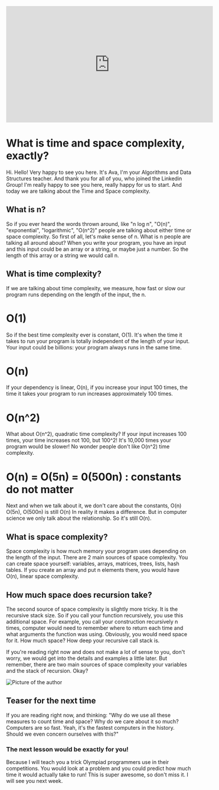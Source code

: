 

<iframe width="560" height="315" src="https://www.youtube.com/embed/8ZjgN0POkEo?si=pRSJIv_XUvBRSLiB" title="YouTube video player" frameborder="0" allow="accelerometer; autoplay; clipboard-write; encrypted-media; gyroscope; picture-in-picture; web-share" referrerpolicy="strict-origin-when-cross-origin" allowfullscreen></iframe>

# What is time and space complexity, exactly?

Hi. Hello! Very happy to see you here. It's Ava, I'm your Algorithms and Data Structures teacher. And thank you for all of you, who joined the Linkedin Group! I'm really happy to see you here, really happy for us to start. And today we are talking about the Time and Space complexity. 

## What is n? 

So if you ever heard the words thrown around, like "n log n", "O(n)", "exponential", "logarithmic", "O(n^2)" people are talking about either time or space complexity. So first of all, let's make sense of n. What is n people are talking all around about?  When you write your program, you have an input and this input could be an array or a string, or maybe just a number. So the length of this array or a string we would call n. 

## What is time complexity? 

If we are talking about time complexity, we measure, how fast or slow our program runs depending on the length of the input, the n.

# O(1)

So if the best time complexity ever is constant, O(1). It's when the time it takes to run your program is totally independent of the length of your input. Your input could be billions: your program always runs in the same time. 

# O(n)

If your dependency is linear, O(n), if you increase your input 100 times, the time it takes your program to run increases approximately 100 times.

# O(n^2)

What about O(n^2), quadratic time complexity? If your input increases 100 times, your time increases not 100, but 100^2! It's 10,000 times your program would be slower! No wonder people don't like O(n^2) time complexity.

# O(n) = O(5n) = 0(500n) : constants do not matter

Next and when we talk about it, we don't care about the constants, O(n) O(5n), O(500n) is still O(n) In reality it makes a difference. But in computer science we only talk about the relationship. So it's still O(n). 

## What is space complexity?

Space complexity is how much memory your program uses depending on the length of the input. There are 2 main sources of space complexity. You can create space yourself: variables, arrays, matrices, trees, lists, hash tables. If you create an array and put n elements there, you would have O(n), linear space complexity. 

## How much space does recursion take?

The second source of space complexity is slightly more tricky. It is the recursive stack size. So if you call your function recursively, you use this additional space. For example, you call your construction recursively n times, computer would need to remember where to return each time and what arguments the function was using. Obviously, you would need space for it. How much space? How deep your recursive call stack is.  

If you're reading right now and does not make a lot of sense to you, don't worry, we would get into the details and examples a little later. But remember, there are two main sources of space complexity your variables and the stack of recursion. Okay? 


<Image
      src="https://res.cloudinary.com/ava-coding-com/image/upload/v1647240152/Algorithms%20Book/1st_opening_ooh6yr.png"
      width={1000}
      height={500}
      alt="Picture of the author"
/>

## Teaser for the next time

If you are reading right now, and thinking: "Why do we use all these measures to count time and space? Why do we care about it so much? Computers are so fast. Yeah, it's the fastest computers in the history. Should we even concern ourselves with this?" 

### The next lesson would be exactly for you!

Because I will teach you a trick Olympiad programmers use in their competitions. You would look at a problem and you could predict how much time it would actually take to run! This is super awesome, so don't miss it. I will see you next week.
